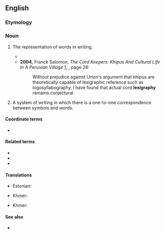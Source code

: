 ==English==

===Etymology===
{{suffix|en|lexigraph|y}}

===Noun===
{{en-noun|-|lexigraphies}}

# {{lb|en|uncountable}} The representation of words in writing.
#* {{quote-book|en|year=1997|author=Barry B. Powell and Ian Morris|title=A New Companion to Homer|page=5|passage=‘Semasiography’ and ‘'''lexigraphy'''’ are the two categories of writing, and logography is one type of '''lexigraphy'''.}}
#* '''2004''', Franck Salomon, ''The Cord Keepers: Khipus And Cultural Life In A Peruvian Village'' [http://books.google.com/books?id=COVXXp3xwuIC], {{ISBN|0822333902}}, page 28:
#*: Without prejudice against Urton's argument that khipus are theoretically capable of lexigraphic reference such as logosyllabography, I have found that actual cord '''lexigraphy''' remains conjectural.
# {{lb|en|countable}} A system of writing in which there is a one-to-one correspondence between symbols and words.

====Coordinate terms====
* {{l|en|semasiography}}

====Related terms====
* {{l|en|lexigraphic}}
* {{l|en|lexigraphical}}
* {{l|en|lexigraphically}}

====Translations====
{{trans-top|the representation of words in writing}}
* Estonian: {{t|et|leksikograafia}}
{{trans-mid}}
* Khmer: {{t+|km|វចនលេខន៍|tr=vea’ja’na’ leek|sc=Khmr}}
{{trans-bottom}}

{{trans-top|writing system with one symbol per word}}
* Khmer: {{t+|km|វចនលេខន៍|tr=vea’ja’na’ leek|sc=Khmr}}
{{trans-mid}}
{{trans-bottom}}

====See also====
* {{l|en|lexicography}}